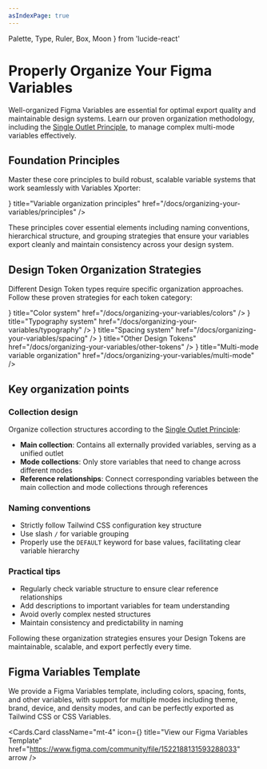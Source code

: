 ```yaml
---
asIndexPage: true
---
```


  Palette,
  Type,
  Ruler,
  Box,
  Moon
} from 'lucide-react'

# Properly Organize Your Figma Variables

Well-organized Figma Variables are essential for optimal export quality and maintainable design systems. Learn our proven organization methodology, including the [Single Outlet Principle](/docs/single-outlet-principle), to manage complex multi-mode variables effectively.

## Foundation Principles

Master these core principles to build robust, scalable variable systems that work seamlessly with Variables Xporter:

<Cards>
  <Cards.Card
    icon={<Type />}
    title="Variable organization principles"
    href="/docs/organizing-your-variables/principles"
  />
</Cards>

These principles cover essential elements including naming conventions, hierarchical structure, and grouping strategies that ensure your variables export cleanly and maintain consistency across your design system.

## Design Token Organization Strategies

Different Design Token types require specific organization approaches. Follow these proven strategies for each token category:

<Cards>
  <Cards.Card
    icon={<Palette />}
    title="Color system"
    href="/docs/organizing-your-variables/colors"
  />
  <Cards.Card
    icon={<Type />}
    title="Typography system"
    href="/docs/organizing-your-variables/typography"
  />
  <Cards.Card
    icon={<Ruler />}
    title="Spacing system"
    href="/docs/organizing-your-variables/spacing"
  />
  <Cards.Card
    icon={<Box />}
    title="Other Design Tokens"
    href="/docs/organizing-your-variables/other-tokens"
  />
  <Cards.Card
    icon={<Moon />}
    title="Multi-mode variable organization"
    href="/docs/organizing-your-variables/multi-mode"
  />
</Cards>

## Key organization points

### Collection design

Organize collection structures according to the [Single Outlet Principle](/docs/single-outlet-principle):

- **Main collection**: Contains all externally provided variables, serving as a unified outlet
- **Mode collections**: Only store variables that need to change across different modes
- **Reference relationships**: Connect corresponding variables between the main collection and mode collections through references

### Naming conventions

- Strictly follow Tailwind CSS configuration key structure
- Use slash `/` for variable grouping
- Properly use the `DEFAULT` keyword for base values, facilitating clear variable hierarchy

### Practical tips

- Regularly check variable structure to ensure clear reference relationships
- Add descriptions to important variables for team understanding
- Avoid overly complex nested structures
- Maintain consistency and predictability in naming

Following these organization strategies ensures your Design Tokens are maintainable, scalable, and export perfectly every time.

## Figma Variables Template

We provide a Figma Variables template, including colors, spacing, fonts, and other variables, with support for multiple modes including theme, brand, device, and density modes, and can be perfectly exported as Tailwind CSS or CSS Variables.

<Cards.Card
  className="mt-4"
  icon={<Box />}
  title="View our Figma Variables Template"
  href="https://www.figma.com/community/file/1522188131593288033"
  arrow
/>
